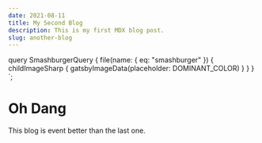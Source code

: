 ```yaml
---
date: 2021-08-11
title: My Second Blog
description: This is my first MDX blog post.
slug: another-blog
---
```


  query SmashburgerQuery {
    file(name: { eq: "smashburger" }) {
      childImageSharp {
        gatsbyImageData(placeholder: DOMINANT_COLOR)
      }
    }
  }
`;

# Oh Dang

<GatsbyImage image={getImage(props.data.file)} alt="a smashburger" />

This blog is event better than the last one.
